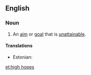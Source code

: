 ==English==

===Noun===
{{head|en|noun}}

# An [[aim]] or [[goal]] that is [[unattainable]].

====Translations====
{{trans-top|an unattainable goal}}
* Estonian: {{t|et|suured lootused}}
{{trans-mid}}
{{trans-bottom}}

[[et:high hopes]]